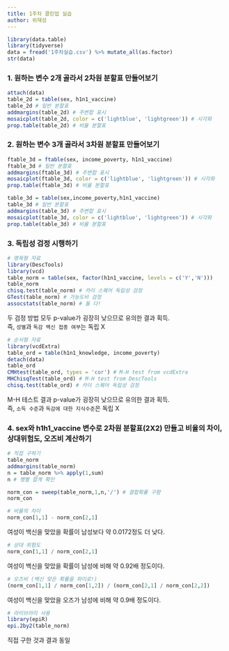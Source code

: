 ```yaml
---
title: 1주차 클린업 실습
author: 위재성
---
```


```r
library(data.table)
library(tidyverse)
data = fread('1주차실습.csv') %>% mutate_all(as.factor)
str(data)
```
### 1. 원하는 변수 2개 골라서 2차원 분할표 만들어보기

```r
attach(data)
table_2d = table(sex, h1n1_vaccine)
table_2d # 일반 분할표
addmargins(table_2d) # 주변합 표시
mosaicplot(table_2d, color = c('lightblue', 'lightgreen')) # 시각화
prop.table(table_2d) # 비율 분할표
```

### 2. 원하는 변수 3개 골라서 3차원 분할표 만들어보기
```r
ftable_3d = ftable(sex, income_poverty, h1n1_vaccine)
ftable_3d # 일반 분할표
addmargins(ftable_3d) # 주변합 표시
mosaicplot(ftable_3d, color = c('lightblue', 'lightgreen')) # 시각화
prop.table(ftable_3d) # 비율 분할표

table_3d = table(sex,income_poverty,h1n1_vaccine)
table_3d # 일반 분할표
addmargins(table_3d) # 주변합 표시
mosaicplot(table_3d, color = c('lightblue', 'lightgreen')) # 시각화
prop.table(table_3d) # 비율 분할표

```
### 3. 독립성 검정 시행하기
```r
# 명목형 자료
library(DescTools)
library(vcd)
table_norm = table(sex, factor(h1n1_vaccine, levels = c('Y','N')))
table_norm
chisq.test(table_norm) # 카이 스퀘어 독립성 검정
GTest(table_norm) # 가능도비 검정
assocstats(table_norm) # 둘 다!
```
  
두 검정 방법 모두 p-value가 굉장히 낮으므로 유의한 결과 획득.  
즉, `성별`과 `독감 백신 접종 여부`는 독립 X

```r
# 순서형 자료
library(vcdExtra)
table_ord = table(h1n1_knowledge, income_poverty)
detach(data)
table_ord
CMHtest(table_ord, types = 'cor') # M-H test from vcdExtra
MHChisqTest(table_ord) # M-H test from DescTools
chisq.test(table_ord) # 카이 스퀘어 독립성 검정

```
  
M-H 테스트 결과 p-value가 굉장히 낮으므로 유의한 결과 획득.  
즉, `소득 수준`과 `독감에 대한 지식수준`은 독립 X  
  
### 4. sex와 h1h1_vaccine 변수로 2차원 분할표(2X2) 만들고 비율의 차이, 상대위험도, 오즈비 계산하기
```r
# 직접 구하기
table_norm
addmargins(table_norm)
n = table_norm %>% apply(1,sum)
n # 행별 합계 확인

norm_con = sweep(table_norm,1,n,'/') # 결합확률 구함
norm_con
```


```r
# 비율의 차이
norm_con[1,1] - norm_con[2,1]
```
여성이 백신을 맞았을 확률이 남성보다 약 0.0172정도 더 낮다.

```r
# 상대 위험도
norm_con[1,1] / norm_con[2,1]
```
여성이 백신을 맞았을 확률이 남성에 비해 약 0.92배 정도이다. 

```r
# 오즈비 (백신 맞은 확률을 파이로!)
(norm_con[1,1] / norm_con[1,2]) / (norm_con[2,1] / norm_con[2,2])
```
여성이 백신을 맞았을 오즈가 남성에 비해 약 0.9배 정도이다.
```r
# 라이브러리 사용
library(epiR)
epi.2by2(table_norm)
```
직접 구한 것과 결과 동일  

